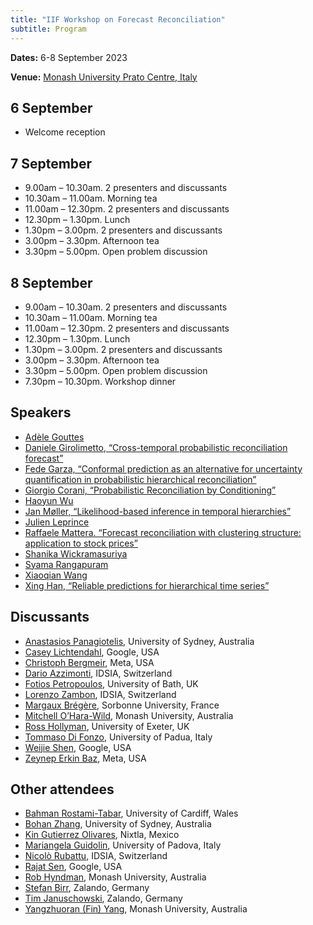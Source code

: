 ```yaml
---
title: "IIF Workshop on Forecast Reconciliation"
subtitle: Program
---
```


**Dates:** 6-8 September 2023

**Venue:** [Monash University Prato Centre, Italy](https://www.monash.edu/prato)

## 6 September

* Welcome reception

## 7 September

* 9.00am -- 10.30am. 2 presenters and discussants
* 10.30am -- 11.00am. Morning tea
* 11.00am -- 12.30pm. 2 presenters and discussants
* 12.30pm -- 1.30pm. Lunch
* 1.30pm -- 3.00pm. 2 presenters and discussants
* 3.00pm -- 3.30pm. Afternoon tea
* 3.30pm -- 5.00pm. Open problem discussion

## 8 September

* 9.00am -- 10.30am. 2 presenters and discussants
* 10.30am -- 11.00am. Morning tea
* 11.00am -- 12.30pm. 2 presenters and discussants
* 12.30pm -- 1.30pm. Lunch
* 1.30pm -- 3.00pm. 2 presenters and discussants
* 3.00pm -- 3.30pm. Afternoon tea
* 3.30pm -- 5.00pm. Open problem discussion
* 7.30pm -- 10.30pm. Workshop dinner

## Speakers

* [Adèle Gouttes](gouttes.md)
* [Daniele Girolimetto, "Cross-temporal probabilistic reconciliation forecast"](girolimetto.md)
* [Fede Garza, "Conformal prediction as an alternative for uncertainty quantification in probabilistic hierarchical reconciliation"](garza.md)
* [Giorgio Corani, "Probabilistic Reconciliation by Conditioning"](corani.md)
* [Haoyun Wu](haoyun.md)
* [Jan Møller, "Likelihood-based inference in temporal hierarchies"](moeller.md)
* [Julien Leprince](leprince.md)
* [Raffaele Mattera. "Forecast reconciliation with clustering structure: application to stock prices"](mattera.md)
* [Shanika Wickramasuriya](shanika.md)
* [Syama Rangapuram](rangapuram.md)
* [Xiaoqian Wang](xiaoqian.md)
* [Xing Han, "Reliable predictions for hierarchical time series"](xinghan.md)

## Discussants

* [Anastasios Panagiotelis](https://anastasiospanagiotelis.netlify.app), University of Sydney, Australia
* [Casey Lichtendahl](https://www.linkedin.com/in/casey-lichtendahl-7a2688102), Google, USA
* [Christoph Bergmeir](https://cbergmeir.com), Meta, USA
* [Dario Azzimonti](https://sites.google.com/view/darioazzimonti/home), IDSIA, Switzerland
* [Fotios Petropoulos](http://fpetropoulos.eu), University of Bath, UK
* [Lorenzo Zambon](https://scholar.google.com/citations?user=vfdwxl8AAAAJ), IDSIA, Switzerland
* [Margaux Brégère](https://margauxbregere.github.io), Sorbonne University, France
* [Mitchell O'Hara-Wild](https://mitchelloharawild.com), Monash University, Australia
* [Ross Hollyman](https://business-school.exeter.ac.uk/about/people/profile/index.php?web_id=ross_hollyman), University of Exeter, UK
* [Tommaso Di Fonzo](https://homes.stat.unipd.it/tommasodifonzo/en/home-2/), University of Padua, Italy
* [Weijie Shen](https://www.linkedin.com/in/weijieshen), Google, USA
* [Zeynep Erkin Baz](https://www.linkedin.com/in/zeynep-erkin-baz-51198a21), Meta, USA

## Other attendees

* [Bahman Rostami-Tabar](https://www.bahmanrt.com), University of Cardiff, Wales
* [Bohan Zhang](https://scholar.google.com/citations?user=Blxza88AAAAJ), University of Sydney, Australia
* [Kin Gutierrez Olivares](https://www.linkedin.com/in/kin-guti%C3%A9rrez-865377119), Nixtla, Mexico
* [Mariangela Guidolin](https://homes.stat.unipd.it/mariangelaguidolin/en/home-2/), University of Padova, Italy
* [Nicolò Rubattu](https://it.linkedin.com/in/nicorbtt?trk=org-employees), IDSIA, Switzerland
* [Rajat Sen](https://rajatsen91.github.io), Google, USA
* [Rob Hyndman](https://robjhyndman.com), Monash University, Australia
* [Stefan Birr](https://de.linkedin.com/in/stefan-birr-30471a160), Zalando, Germany
* [Tim Januschowski](https://de.linkedin.com/in/tim-januschowski-a426a630), Zalando, Germany
* [Yangzhuoran (Fin) Yang](https://yangzhuoranyang.com), Monash University, Australia

